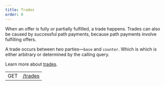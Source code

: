 ```yaml
---
title: Trades
order: 0
---
```



When an offer is fully or partially fulfilled, a trade happens. Trades can also be caused by successful path payments, because path payments involve fulfilling offers.

A trade occurs between two parties—`base` and `counter`. Which is which is either arbitrary or determined by the calling query.

Learn more about [trades](/docs/learn/glossary/#decentralized-exchange).

<EndpointsTable title="Endpoints">

|     |                       |
| --- | --------------------- |
| GET | [/trades](../get-all-trades.api.mdx) |

</EndpointsTable>
